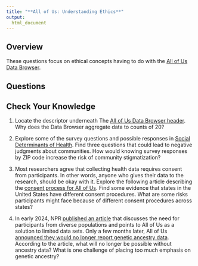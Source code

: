 ```yaml
---
title: "**All of Us: Understanding Ethics**"
output:
  html_document
---
```


## Overview

These questions focus on ethical concepts having to do with the [All of Us Data Browser](https://databrowser.researchallofus.org/).

## Questions

::: {.callout-note}
## Check Your Knowledge

1. Locate the descriptor underneath The [All of Us Data Browser header](https://databrowser.researchallofus.org/). Why does the Data Browser aggregate data to counts of 20?

2. Explore some of the survey questions and possible responses in [Social Determinants of Health](https://databrowser.researchallofus.org/survey/social-determinants-of-health). Find three questions that could lead to negative judgments about communities. How would knowing survey responses by ZIP code increase the risk of community stigmatization?

3. Most researchers agree that collecting health data requires consent from participants. In other words, anyone who gives their data to the research, should be okay with it. Explore the following article describing the [consent process for All of Us](https://pmc.ncbi.nlm.nih.gov/articles/PMC6417826/#S9). Find some evidence that states in the United States have different consent procedures. What are some risks participants might face because of different consent procedures across states?

4.  In early 2024, NPR [published an article](https://www.npr.org/sections/health-shots/2024/03/07/1235213141/all-of-us-genome-diversity-nih) that discusses the need for participants from diverse populations and points to All of Us as a solution to limited data sets. Only a few months later, All of Us [announced they would no longer report genetic ancestry data](https://www.genomeweb.com/research-funding/all-us-program-delete-genetic-ancestry-trait-health-info-participant-accounts). According to the article, what will no longer be possible without ancestry data? What is one challenge of placing too much emphasis on genetic ancestry?
:::

